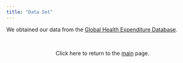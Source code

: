 ```yaml
---
title: "Data Set"
---
```


We obtained our data from the [Global Health Expenditure Database](https://apps.who.int/nha/database).


<br>
<center>

Click here to return to the [main](index.html) page.